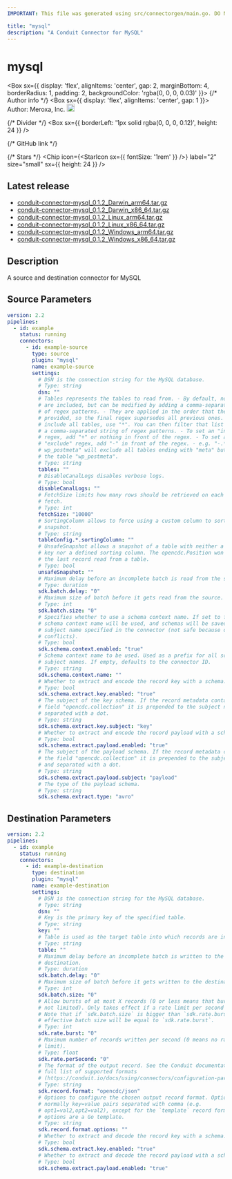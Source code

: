 ```yaml
---
IMPORTANT: This file was generated using src/connectorgen/main.go. DO NOT EDIT.

title: "mysql"
description: "A Conduit Connector for MySQL"
---
```



# mysql

<Box sx={{
  display: 'flex',
  alignItems: 'center',
  gap: 2,
  marginBottom: 4,
  borderRadius: 1,
  padding: 2,
  backgroundColor: 'rgba(0, 0, 0, 0.03)'
}}>
  {/* Author info */}
  <Box sx={{ display: 'flex', alignItems: 'center', gap: 1 }}>
    <span>Author: Meroxa, Inc.</span>
    <Tooltip title="Created by the Conduit team">
      <img src='/img/conduit/conduit-ring.png' width='18' alt="Conduit team logo" />
    </Tooltip>
  </Box>

  {/* Divider */}
  <Box sx={{ borderLeft: '1px solid rgba(0, 0, 0, 0.12)', height: 24 }} />

  {/* GitHub link */}
  <Link
    href="https://github.com/conduitio-labs/conduit-connector-mysql"
    target="_blank"
    sx={{
      display: 'flex',
      alignItems: 'center',
      gap: 0.5,
      color: 'inherit',
      textDecoration: 'none',
      '&:hover': {
        textDecoration: 'underline'
      }
    }}
  >
    <GitHubIcon sx={{ fontSize: '1.5rem' }} />
  </Link>

  {/* Stars */}
  <Chip
    icon={<StarIcon sx={{ fontSize: '1rem' }} />}
    label="2"
    size="small"
    sx={{ height: 24 }}
  />
</Box>

## Latest release

- [conduit-connector-mysql_0.1.2_Darwin_arm64.tar.gz](https://conduit.gateway.scarf.sh/connector/download/conduitio-labs/conduit-connector-mysql/releases/download/v0.1.2/conduit-connector-mysql_0.1.2_Darwin_arm64.tar.gz)
- [conduit-connector-mysql_0.1.2_Darwin_x86_64.tar.gz](https://conduit.gateway.scarf.sh/connector/download/conduitio-labs/conduit-connector-mysql/releases/download/v0.1.2/conduit-connector-mysql_0.1.2_Darwin_x86_64.tar.gz)
- [conduit-connector-mysql_0.1.2_Linux_arm64.tar.gz](https://conduit.gateway.scarf.sh/connector/download/conduitio-labs/conduit-connector-mysql/releases/download/v0.1.2/conduit-connector-mysql_0.1.2_Linux_arm64.tar.gz)
- [conduit-connector-mysql_0.1.2_Linux_x86_64.tar.gz](https://conduit.gateway.scarf.sh/connector/download/conduitio-labs/conduit-connector-mysql/releases/download/v0.1.2/conduit-connector-mysql_0.1.2_Linux_x86_64.tar.gz)
- [conduit-connector-mysql_0.1.2_Windows_arm64.tar.gz](https://conduit.gateway.scarf.sh/connector/download/conduitio-labs/conduit-connector-mysql/releases/download/v0.1.2/conduit-connector-mysql_0.1.2_Windows_arm64.tar.gz)
- [conduit-connector-mysql_0.1.2_Windows_x86_64.tar.gz](https://conduit.gateway.scarf.sh/connector/download/conduitio-labs/conduit-connector-mysql/releases/download/v0.1.2/conduit-connector-mysql_0.1.2_Windows_x86_64.tar.gz)

## Description

A source and destination connector for MySQL

## Source Parameters

```yaml
version: 2.2
pipelines:
  - id: example
    status: running
    connectors:
      - id: example-source
        type: source
        plugin: "mysql"
        name: example-source
        settings:
          # DSN is the connection string for the MySQL database.
          # Type: string
          dsn: ""
          # Tables represents the tables to read from. - By default, no tables
          # are included, but can be modified by adding a comma-separated string
          # of regex patterns. - They are applied in the order that they are
          # provided, so the final regex supersedes all previous ones. - To
          # include all tables, use "*". You can then filter that list by adding
          # a comma-separated string of regex patterns. - To set an "include"
          # regex, add "+" or nothing in front of the regex. - To set an
          # "exclude" regex, add "-" in front of the regex. - e.g. "-.*meta$,
          # wp_postmeta" will exclude all tables ending with "meta" but include
          # the table "wp_postmeta".
          # Type: string
          tables: ""
          # DisableCanalLogs disables verbose logs.
          # Type: bool
          disableCanalLogs: ""
          # FetchSize limits how many rows should be retrieved on each database
          # fetch.
          # Type: int
          fetchSize: "10000"
          # SortingColumn allows to force using a custom column to sort the
          # snapshot.
          # Type: string
          tableConfig.*.sortingColumn: ""
          # UnsafeSnapshot allows a snapshot of a table with neither a primary
          # key nor a defined sorting column. The opencdc.Position won't record
          # the last record read from a table.
          # Type: bool
          unsafeSnapshot: ""
          # Maximum delay before an incomplete batch is read from the source.
          # Type: duration
          sdk.batch.delay: "0"
          # Maximum size of batch before it gets read from the source.
          # Type: int
          sdk.batch.size: "0"
          # Specifies whether to use a schema context name. If set to false, no
          # schema context name will be used, and schemas will be saved with the
          # subject name specified in the connector (not safe because of name
          # conflicts).
          # Type: bool
          sdk.schema.context.enabled: "true"
          # Schema context name to be used. Used as a prefix for all schema
          # subject names. If empty, defaults to the connector ID.
          # Type: string
          sdk.schema.context.name: ""
          # Whether to extract and encode the record key with a schema.
          # Type: bool
          sdk.schema.extract.key.enabled: "true"
          # The subject of the key schema. If the record metadata contains the
          # field "opencdc.collection" it is prepended to the subject name and
          # separated with a dot.
          # Type: string
          sdk.schema.extract.key.subject: "key"
          # Whether to extract and encode the record payload with a schema.
          # Type: bool
          sdk.schema.extract.payload.enabled: "true"
          # The subject of the payload schema. If the record metadata contains
          # the field "opencdc.collection" it is prepended to the subject name
          # and separated with a dot.
          # Type: string
          sdk.schema.extract.payload.subject: "payload"
          # The type of the payload schema.
          # Type: string
          sdk.schema.extract.type: "avro"
```

## Destination Parameters

```yaml
version: 2.2
pipelines:
  - id: example
    status: running
    connectors:
      - id: example-destination
        type: destination
        plugin: "mysql"
        name: example-destination
        settings:
          # DSN is the connection string for the MySQL database.
          # Type: string
          dsn: ""
          # Key is the primary key of the specified table.
          # Type: string
          key: ""
          # Table is used as the target table into which records are inserted.
          # Type: string
          table: ""
          # Maximum delay before an incomplete batch is written to the
          # destination.
          # Type: duration
          sdk.batch.delay: "0"
          # Maximum size of batch before it gets written to the destination.
          # Type: int
          sdk.batch.size: "0"
          # Allow bursts of at most X records (0 or less means that bursts are
          # not limited). Only takes effect if a rate limit per second is set.
          # Note that if `sdk.batch.size` is bigger than `sdk.rate.burst`, the
          # effective batch size will be equal to `sdk.rate.burst`.
          # Type: int
          sdk.rate.burst: "0"
          # Maximum number of records written per second (0 means no rate
          # limit).
          # Type: float
          sdk.rate.perSecond: "0"
          # The format of the output record. See the Conduit documentation for a
          # full list of supported formats
          # (https://conduit.io/docs/using/connectors/configuration-parameters/output-format).
          # Type: string
          sdk.record.format: "opencdc/json"
          # Options to configure the chosen output record format. Options are
          # normally key=value pairs separated with comma (e.g.
          # opt1=val2,opt2=val2), except for the `template` record format, where
          # options are a Go template.
          # Type: string
          sdk.record.format.options: ""
          # Whether to extract and decode the record key with a schema.
          # Type: bool
          sdk.schema.extract.key.enabled: "true"
          # Whether to extract and decode the record payload with a schema.
          # Type: bool
          sdk.schema.extract.payload.enabled: "true"
```
